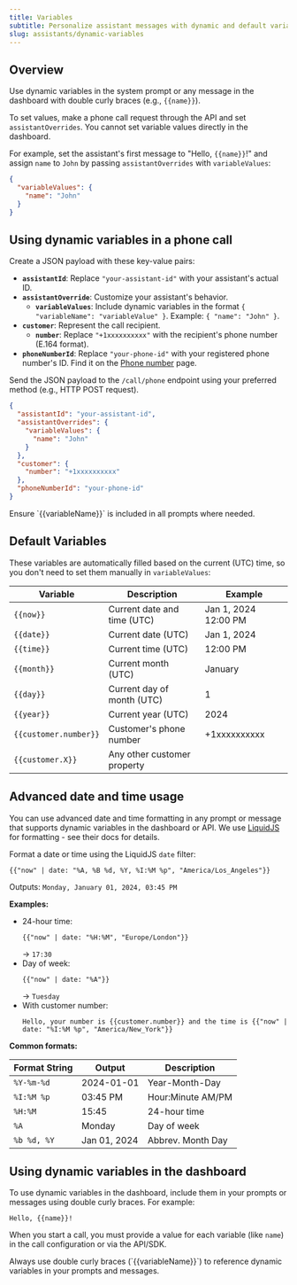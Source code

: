 ```yaml
---
title: Variables
subtitle: Personalize assistant messages with dynamic and default variables
slug: assistants/dynamic-variables
---
```


## Overview

Use dynamic variables in the system prompt or any message in the dashboard with double curly braces (e.g., `{{name}}`).

To set values, make a phone call request through the API and set `assistantOverrides`. You cannot set variable values directly in the dashboard.

For example, set the assistant's first message to "Hello, `{{name}}`!" and assign `name` to `John` by passing `assistantOverrides` with `variableValues`:

```json
{
  "variableValues": {
    "name": "John"
  }
}
```


## Using dynamic variables in a phone call

<Steps>

  <Step title="Prepare Your Request">

  Create a JSON payload with these key-value pairs:

  - **`assistantId`**: Replace `"your-assistant-id"` with your assistant's actual ID.
  - **`assistantOverride`**: Customize your assistant's behavior.
    - **`variableValues`**: Include dynamic variables in the format `{ "variableName": "variableValue" }`. Example: `{ "name": "John" }`.
  - **`customer`**: Represent the call recipient.
    - **`number`**: Replace `"+1xxxxxxxxxx"` with the recipient's phone number (E.164 format).
  - **`phoneNumberId`**: Replace `"your-phone-id"` with your registered phone number's ID. Find it on the [Phone number](https://dashboard.vapi.ai/phone-numbers) page.

  </Step>

  <Step title="Send the Request">

  Send the JSON payload to the `/call/phone` endpoint using your preferred method (e.g., HTTP POST request).

  ```json
  {
    "assistantId": "your-assistant-id",
    "assistantOverrides": {
      "variableValues": {
        "name": "John"
      }
    },
    "customer": {
      "number": "+1xxxxxxxxxx"
    },
    "phoneNumberId": "your-phone-id"
  }
  ```

  </Step>

</Steps>

<Note>
  Ensure `{{variableName}}` is included in all prompts where needed.
</Note>

## Default Variables

These variables are automatically filled based on the current (UTC) time, so you don't need to set them manually in `variableValues`:

| Variable                | Description                       | Example                   |
| ----------------------- | --------------------------------- | ------------------------- |
| `{{now}}`               | Current date and time (UTC)       | Jan 1, 2024 12:00 PM      |
| `{{date}}`              | Current date (UTC)                | Jan 1, 2024               |
| `{{time}}`              | Current time (UTC)                | 12:00 PM                  |
| `{{month}}`             | Current month (UTC)               | January                   |
| `{{day}}`               | Current day of month (UTC)        | 1                         |
| `{{year}}`              | Current year (UTC)                | 2024                      |
| `{{customer.number}}`   | Customer's phone number           | +1xxxxxxxxxx              |
| `{{customer.X}}`        | Any other customer property       |                           |

## Advanced date and time usage

You can use advanced date and time formatting in any prompt or message that supports dynamic variables in the dashboard or API. We use [LiquidJS](https://liquidjs.com/) for formatting - see their docs for details.

Format a date or time using the LiquidJS `date` filter:

```liquid
{{"now" | date: "%A, %B %d, %Y, %I:%M %p", "America/Los_Angeles"}}
```
Outputs: `Monday, January 01, 2024, 03:45 PM`

**Examples:**
- 24-hour time:
  ```liquid
  {{"now" | date: "%H:%M", "Europe/London"}}
  ```
  → `17:30`
- Day of week:
  ```liquid
  {{"now" | date: "%A"}}
  ```
  → `Tuesday`
- With customer number:
  ```liquid
  Hello, your number is {{customer.number}} and the time is {{"now" | date: "%I:%M %p", "America/New_York"}}
  ```

**Common formats:**

| Format String   | Output         | Description         |
|----------------|---------------|---------------------|
| `%Y-%m-%d`     | 2024-01-01    | Year-Month-Day      |
| `%I:%M %p`     | 03:45 PM      | Hour:Minute AM/PM   |
| `%H:%M`        | 15:45         | 24-hour time        |
| `%A`           | Monday        | Day of week         |
| `%b %d, %Y`    | Jan 01, 2024  | Abbrev. Month Day   |

## Using dynamic variables in the dashboard

To use dynamic variables in the dashboard, include them in your prompts or messages using double curly braces. For example:

```
Hello, {{name}}!
```

When you start a call, you must provide a value for each variable (like `name`) in the call configuration or via the API/SDK.

<Note>
Always use double curly braces (`{{variableName}}`) to reference dynamic variables in your prompts and messages.
</Note>
